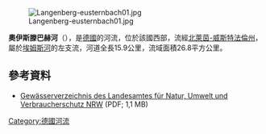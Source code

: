[[Image:Langenberg-eusternbach01.jpg|right]]

{{Coord|51|49|44|N|8|19|39|E|display=title}}

'''奧伊斯滕巴赫河'''（{{lang-de|Eusternbach}}），是[[德國|德國]]的河流，位於該國西部，流經[[北萊茵-威斯特法倫州|北萊茵-威斯特法倫州]]，屬於[[埃姆斯河|埃姆斯河]]的左支流，河道全長15.9公里，流域面積26.8平方公里。

==參考資料==
* [http://www.lanuv.nrw.de/fileadmin/lanuv/wasser/pdf/Gewaesserverzeichnis%20GSK3C.xls  Gewässerverzeichnis des Landesamtes für Natur, Umwelt und Verbraucherschutz NRW]{{Wayback|url=http://www.lanuv.nrw.de/fileadmin/lanuv/wasser/pdf/Gewaesserverzeichnis%20GSK3C.xls |date=20190808033656 }} (PDF; 1,1 MB)

{{Germany-geo-stub}}
[[Category:德國河流|Category:德國河流]]